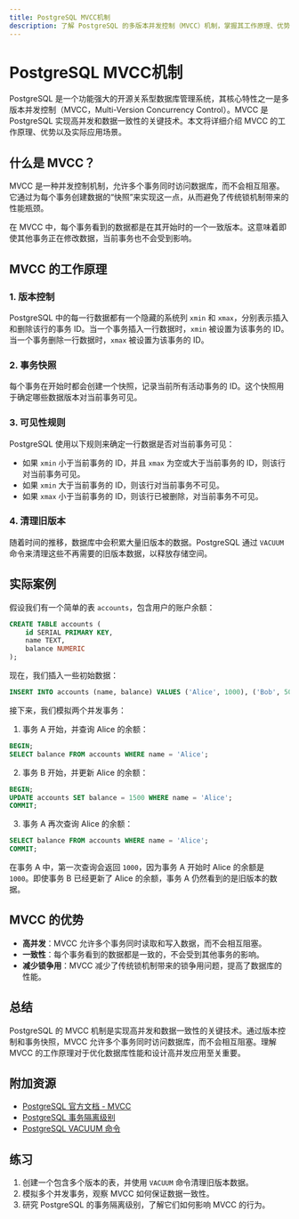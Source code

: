 ```yaml
---
title: PostgreSQL MVCC机制
description: 了解 PostgreSQL 的多版本并发控制（MVCC）机制，掌握其工作原理、优势以及实际应用场景。
---
```


# PostgreSQL MVCC机制

PostgreSQL 是一个功能强大的开源关系型数据库管理系统，其核心特性之一是多版本并发控制（MVCC，Multi-Version Concurrency Control）。MVCC 是 PostgreSQL 实现高并发和数据一致性的关键技术。本文将详细介绍 MVCC 的工作原理、优势以及实际应用场景。

## 什么是 MVCC？

MVCC 是一种并发控制机制，允许多个事务同时访问数据库，而不会相互阻塞。它通过为每个事务创建数据的“快照”来实现这一点，从而避免了传统锁机制带来的性能瓶颈。

在 MVCC 中，每个事务看到的数据都是在其开始时的一个一致版本。这意味着即使其他事务正在修改数据，当前事务也不会受到影响。

## MVCC 的工作原理

### 1. 版本控制

PostgreSQL 中的每一行数据都有一个隐藏的系统列 `xmin` 和 `xmax`，分别表示插入和删除该行的事务 ID。当一个事务插入一行数据时，`xmin` 被设置为该事务的 ID。当一个事务删除一行数据时，`xmax` 被设置为该事务的 ID。

### 2. 事务快照

每个事务在开始时都会创建一个快照，记录当前所有活动事务的 ID。这个快照用于确定哪些数据版本对当前事务可见。

### 3. 可见性规则

PostgreSQL 使用以下规则来确定一行数据是否对当前事务可见：

- 如果 `xmin` 小于当前事务的 ID，并且 `xmax` 为空或大于当前事务的 ID，则该行对当前事务可见。
- 如果 `xmin` 大于当前事务的 ID，则该行对当前事务不可见。
- 如果 `xmax` 小于当前事务的 ID，则该行已被删除，对当前事务不可见。

### 4. 清理旧版本

随着时间的推移，数据库中会积累大量旧版本的数据。PostgreSQL 通过 `VACUUM` 命令来清理这些不再需要的旧版本数据，以释放存储空间。

## 实际案例

假设我们有一个简单的表 `accounts`，包含用户的账户余额：

```sql
CREATE TABLE accounts (
    id SERIAL PRIMARY KEY,
    name TEXT,
    balance NUMERIC
);
```

现在，我们插入一些初始数据：

```sql
INSERT INTO accounts (name, balance) VALUES ('Alice', 1000), ('Bob', 500);
```

接下来，我们模拟两个并发事务：

1. 事务 A 开始，并查询 Alice 的余额：

```sql
BEGIN;
SELECT balance FROM accounts WHERE name = 'Alice';
```

2. 事务 B 开始，并更新 Alice 的余额：

```sql
BEGIN;
UPDATE accounts SET balance = 1500 WHERE name = 'Alice';
COMMIT;
```

3. 事务 A 再次查询 Alice 的余额：

```sql
SELECT balance FROM accounts WHERE name = 'Alice';
COMMIT;
```

在事务 A 中，第一次查询会返回 `1000`，因为事务 A 开始时 Alice 的余额是 `1000`。即使事务 B 已经更新了 Alice 的余额，事务 A 仍然看到的是旧版本的数据。

## MVCC 的优势

- **高并发**：MVCC 允许多个事务同时读取和写入数据，而不会相互阻塞。
- **一致性**：每个事务看到的数据都是一致的，不会受到其他事务的影响。
- **减少锁争用**：MVCC 减少了传统锁机制带来的锁争用问题，提高了数据库的性能。

## 总结

PostgreSQL 的 MVCC 机制是实现高并发和数据一致性的关键技术。通过版本控制和事务快照，MVCC 允许多个事务同时访问数据库，而不会相互阻塞。理解 MVCC 的工作原理对于优化数据库性能和设计高并发应用至关重要。

## 附加资源

- [PostgreSQL 官方文档 - MVCC](https://www.postgresql.org/docs/current/mvcc.html)
- [PostgreSQL 事务隔离级别](https://www.postgresql.org/docs/current/transaction-iso.html)
- [PostgreSQL VACUUM 命令](https://www.postgresql.org/docs/current/sql-vacuum.html)

## 练习

1. 创建一个包含多个版本的表，并使用 `VACUUM` 命令清理旧版本数据。
2. 模拟多个并发事务，观察 MVCC 如何保证数据一致性。
3. 研究 PostgreSQL 的事务隔离级别，了解它们如何影响 MVCC 的行为。
